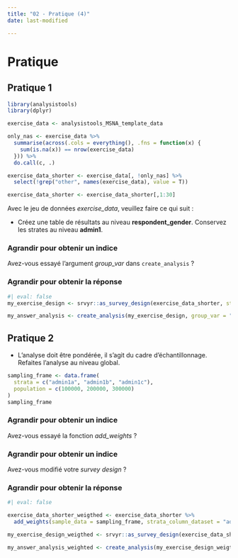 ```yaml
---
title: "02 - Pratique (4)"
date: last-modified

---
```

# Pratique

## Pratique 1

```r
library(analysistools)
library(dplyr)
```


```r
exercise_data <- analysistools_MSNA_template_data

only_nas <- exercise_data %>%
  summarise(across(.cols = everything(), .fns = function(x) {
    sum(is.na(x)) == nrow(exercise_data)
  })) %>%
  do.call(c, .)

exercise_data_shorter <- exercise_data[, !only_nas] %>%
  select(!grep("other", names(exercise_data), value = T))

exercise_data_shorter <- exercise_data_shorter[,1:30]
```


Avec le jeu de données *exercise_data*, veuillez faire ce qui suit :

- Créez une table de résultats au niveau **respondent_gender**. Conservez les strates au niveau **admin1**.

::: {.callout-note collapse="true" appearance="minimal"}
### Agrandir pour obtenir un indice

Avez-vous essayé l'argument *group_var* dans `create_analysis` ?
:::

::: {.callout-tip collapse="true" appearance="minimal"}
### Agrandir pour obtenir la réponse


```r
#| eval: false
my_exercise_design <- srvyr::as_survey_design(exercise_data_shorter, strata = "admin1") 

my_answer_analysis <- create_analysis(my_exercise_design, group_var = "respondent_gender", sm_separator = "/")

```
:::

## Pratique 2

- L'analyse doit être pondérée, il s'agit du cadre d'échantillonnage. Refaites l'analyse au niveau global.

```r
sampling_frame <- data.frame(
  strata = c("admin1a", "admin1b", "admin1c"),
  population = c(100000, 200000, 300000)
)
sampling_frame
```

::: {.callout-note collapse="true" appearance="minimal"}
### Agrandir pour obtenir un indice

Avez-vous essayé la fonction *add_weights* ?
:::

::: {.callout-note collapse="true" appearance="minimal"}
### Agrandir pour obtenir un indice

Avez-vous modifié votre *survey design* ?
:::

::: {.callout-tip collapse="true" appearance="minimal"}
### Agrandir pour obtenir la réponse


```r
#| eval: false

exercise_data_shorter_weigthed <- exercise_data_shorter %>% 
  add_weights(sample_data = sampling_frame, strata_column_dataset = "admin1", strata_column_sample = "strata", population_column = "population")

my_exercise_design_weigthed <- srvyr::as_survey_design(exercise_data_shorter_weigthed, strata = "admin1", weights = "weights") 

my_answer_analysis_weighted <- create_analysis(my_exercise_design_weigthed, sm_separator = "/")

```
:::
